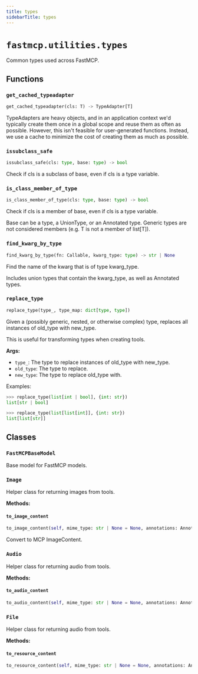 ```yaml
---
title: types
sidebarTitle: types
---
```


# `fastmcp.utilities.types`


Common types used across FastMCP.

## Functions

### `get_cached_typeadapter` <sup><a href="https://github.com/Maxi91f/fastmcp/blob/main/src/fastmcp/utilities/types.py#L39" target="_blank"><Icon icon="github" style="width: 14px; height: 14px;" /></a></sup>

```python
get_cached_typeadapter(cls: T) -> TypeAdapter[T]
```


TypeAdapters are heavy objects, and in an application context we'd typically
create them once in a global scope and reuse them as often as possible.
However, this isn't feasible for user-generated functions. Instead, we use a
cache to minimize the cost of creating them as much as possible.


### `issubclass_safe` <sup><a href="https://github.com/Maxi91f/fastmcp/blob/main/src/fastmcp/utilities/types.py#L114" target="_blank"><Icon icon="github" style="width: 14px; height: 14px;" /></a></sup>

```python
issubclass_safe(cls: type, base: type) -> bool
```


Check if cls is a subclass of base, even if cls is a type variable.


### `is_class_member_of_type` <sup><a href="https://github.com/Maxi91f/fastmcp/blob/main/src/fastmcp/utilities/types.py#L124" target="_blank"><Icon icon="github" style="width: 14px; height: 14px;" /></a></sup>

```python
is_class_member_of_type(cls: type, base: type) -> bool
```


Check if cls is a member of base, even if cls is a type variable.

Base can be a type, a UnionType, or an Annotated type. Generic types are not
considered members (e.g. T is not a member of list\[T]).


### `find_kwarg_by_type` <sup><a href="https://github.com/Maxi91f/fastmcp/blob/main/src/fastmcp/utilities/types.py#L146" target="_blank"><Icon icon="github" style="width: 14px; height: 14px;" /></a></sup>

```python
find_kwarg_by_type(fn: Callable, kwarg_type: type) -> str | None
```


Find the name of the kwarg that is of type kwarg_type.

Includes union types that contain the kwarg_type, as well as Annotated types.


### `replace_type` <sup><a href="https://github.com/Maxi91f/fastmcp/blob/main/src/fastmcp/utilities/types.py#L375" target="_blank"><Icon icon="github" style="width: 14px; height: 14px;" /></a></sup>

```python
replace_type(type_, type_map: dict[type, type])
```


Given a (possibly generic, nested, or otherwise complex) type, replaces all
instances of old_type with new_type.

This is useful for transforming types when creating tools.

**Args:**
- `type_`: The type to replace instances of old_type with new_type.
- `old_type`: The type to replace.
- `new_type`: The type to replace old_type with.

Examples:
```python
>>> replace_type(list[int | bool], {int: str})
list[str | bool]

>>> replace_type(list[list[int]], {int: str})
list[list[str]]
```


## Classes

### `FastMCPBaseModel` <sup><a href="https://github.com/Maxi91f/fastmcp/blob/main/src/fastmcp/utilities/types.py#L32" target="_blank"><Icon icon="github" style="width: 14px; height: 14px;" /></a></sup>


Base model for FastMCP models.


### `Image` <sup><a href="https://github.com/Maxi91f/fastmcp/blob/main/src/fastmcp/utilities/types.py#L172" target="_blank"><Icon icon="github" style="width: 14px; height: 14px;" /></a></sup>


Helper class for returning images from tools.


**Methods:**

#### `to_image_content` <sup><a href="https://github.com/Maxi91f/fastmcp/blob/main/src/fastmcp/utilities/types.py#L209" target="_blank"><Icon icon="github" style="width: 14px; height: 14px;" /></a></sup>

```python
to_image_content(self, mime_type: str | None = None, annotations: Annotations | None = None) -> mcp.types.ImageContent
```

Convert to MCP ImageContent.


### `Audio` <sup><a href="https://github.com/Maxi91f/fastmcp/blob/main/src/fastmcp/utilities/types.py#L231" target="_blank"><Icon icon="github" style="width: 14px; height: 14px;" /></a></sup>


Helper class for returning audio from tools.


**Methods:**

#### `to_audio_content` <sup><a href="https://github.com/Maxi91f/fastmcp/blob/main/src/fastmcp/utilities/types.py#L268" target="_blank"><Icon icon="github" style="width: 14px; height: 14px;" /></a></sup>

```python
to_audio_content(self, mime_type: str | None = None, annotations: Annotations | None = None) -> mcp.types.AudioContent
```

### `File` <sup><a href="https://github.com/Maxi91f/fastmcp/blob/main/src/fastmcp/utilities/types.py#L289" target="_blank"><Icon icon="github" style="width: 14px; height: 14px;" /></a></sup>


Helper class for returning audio from tools.


**Methods:**

#### `to_resource_content` <sup><a href="https://github.com/Maxi91f/fastmcp/blob/main/src/fastmcp/utilities/types.py#L328" target="_blank"><Icon icon="github" style="width: 14px; height: 14px;" /></a></sup>

```python
to_resource_content(self, mime_type: str | None = None, annotations: Annotations | None = None) -> mcp.types.EmbeddedResource
```
